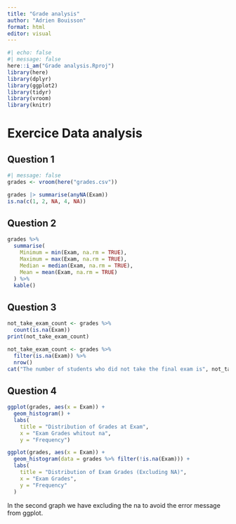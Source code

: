 ```yaml
---
title: "Grade analysis"
author: "Adrien Bouisson"
format: html
editor: visual
---
```


```r
#| echo: false
#| message: false
here::i_am("Grade analysis.Rproj")
library(here)
library(dplyr)
library(ggplot2)
library(tidyr)
library(vroom)
library(knitr)
```

# Exercice Data analysis 

## Question 1 

```r
#| message: false
grades <- vroom(here("grades.csv"))
```

```r
grades |> summarise(anyNA(Exam))
is.na(c(1, 2, NA, 4, NA))
```

## Question 2 

```r
grades %>%
  summarise(
    Minimum = min(Exam, na.rm = TRUE),
    Maximum = max(Exam, na.rm = TRUE),
    Median = median(Exam, na.rm = TRUE),
    Mean = mean(Exam, na.rm = TRUE)
  ) %>%
  kable()
```
## Question 3 
```r
not_take_exam_count <- grades %>%
  count(is.na(Exam))
print(not_take_exam_count)
```
```r
not_take_exam_count <- grades %>%
  filter(is.na(Exam)) %>%
  nrow()
cat("The number of students who did not take the final exam is", not_take_exam_count)

```

## Question 4 

```r
ggplot(grades, aes(x = Exam)) +
  geom_histogram() +
  labs(
    title = "Distribution of Grades at Exam",
    x = "Exam Grades whitout na",
    y = "Frequency")
```
```r
ggplot(grades, aes(x = Exam)) +
  geom_histogram(data = grades %>% filter(!is.na(Exam))) +
  labs(
    title = "Distribution of Exam Grades (Excluding NA)",
    x = "Exam Grades",
    y = "Frequency"
  )
```
In the second graph we have excluding the na to avoid the error message from ggplot. 
